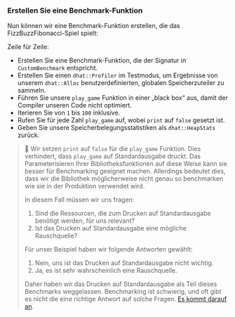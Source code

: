 
### Erstellen Sie eine Benchmark-Funktion

Nun können wir eine Benchmark-Funktion erstellen, die das FizzBuzzFibonacci-Spiel spielt:

<PlayGameRsBenchPlayGame />

Zeile für Zeile:
- Erstellen Sie eine Benchmark-Funktion, die der Signatur in `CustomBenchmark` entspricht.
- Erstellen Sie einen `dhat::Profiler` im Testmodus, um Ergebnisse von unserem `dhat::Alloc` benutzerdefinierten, globalen Speicherzuteiler zu sammeln.
- Führen Sie unsere `play_game` Funktion in einer „black box“ aus, damit der Compiler unseren Code nicht optimiert.
- Iterieren Sie von `1` bis `100` inklusive.
- Rufen Sie für jede Zahl `play_game` auf, wobei `print` auf `false` gesetzt ist.
- Geben Sie unsere Speicherbelegungsstatistiken als `dhat::HeapStats` zurück.

> 🐰 Wir setzen `print` auf `false` für die `play_game` Funktion.
> Dies verhindert, dass `play_game` auf Standardausgabe druckt.
> Das Parameterisieren Ihrer Bibliotheksfunktionen auf diese Weise
> kann sie besser für Benchmarking geeignet machen.
> Allerdings bedeutet dies, dass wir die Bibliothek möglicherweise
> nicht genau so benchmarken wie sie in der Produktion verwendet wird.
>
> In diesem Fall müssen wir uns fragen:
> 1. Sind die Ressourcen, die zum Drucken auf Standardausgabe benötigt werden, für uns relevant?
> 2. Ist das Drucken auf Standardausgabe eine mögliche Rauschquelle?
>
> Für unser Beispiel haben wir folgende Antworten gewählt:
> 1. Nein, uns ist das Drucken auf Standardausgabe nicht wichtig.
> 2. Ja, es ist sehr wahrscheinlich eine Rauschquelle.
>
> Daher haben wir das Drucken auf Standardausgabe als Teil dieses Benchmarks weggelassen.
> Benchmarking ist schwierig, und oft gibt es nicht die eine richtige Antwort auf solche Fragen.
> [Es kommt darauf an][changelog it depends].

[changelog it depends]: https://changelog.com/topic/itdepends
